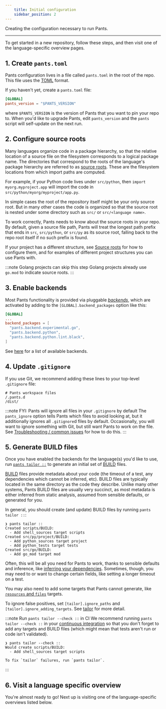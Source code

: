 ```yaml
---
    title: Initial configuration
    sidebar_position: 2
---
```


Creating the configuration necessary to run Pants.

---

To get started in a new repository, follow these steps, and then visit one of the language-specific overview pages.

## 1. Create `pants.toml`

Pants configuration lives in a file called `pants.toml` in the root of the repo. This file uses the [TOML](https://github.com/toml-lang/toml) format.

If you haven't yet, create a `pants.toml` file:

```toml title="pants.toml"
[GLOBAL]
pants_version = "$PANTS_VERSION"
```

where `$PANTS_VERSION` is the version of Pants that you want to pin your repo to. When you'd like to upgrade Pants, edit `pants_version` and the `pants` script will self-update on the next run.

## 2. Configure source roots

Many languages organize code in a package hierarchy, so that the relative location of a source file on the filesystem corresponds to a logical package name. The directories that correspond to the roots of the language's package hierarchy are referred to as [source roots](../using-pants/key-concepts/source-roots.mdx). These are the filesystem locations from which import paths are computed.

For example, if your Python code lives under `src/python`, then `import myorg.myproject.app` will import the code in `src/python/myorg/myproject/app.py`.

In simple cases the root of the repository itself might be your only source root. But in many other cases the code is organized so that the source root is nested under some directory such as `src/` or `src/<language name>`.

To work correctly, Pants needs to know about the source roots in your repo. By default, given a source file path, Pants will treat the longest path prefix that ends in `src`, `src/python`, or `src/py` as its source root, falling back to the repo root itself if no such prefix is found.

If your project has a different structure, see [Source roots](../using-pants/key-concepts/source-roots.mdx) for how to configure them, and for examples of different project structures you can use Pants with.

:::note Golang projects can skip this step
Golang projects already use `go.mod` to indicate source roots.
:::

## 3. Enable backends

Most Pants functionality is provided via pluggable [_backends_](../using-pants/key-concepts/backends.mdx), which are activated by adding to the `[GLOBAL].backend_packages` option like this:

```toml title="pants.toml"
[GLOBAL]
...
backend_packages = [
  "pants.backend.experimental.go",
  "pants.backend.python",
  "pants.backend.python.lint.black",
]
```

See [here](../using-pants/key-concepts/backends.mdx) for a list of available backends.

## 4. Update `.gitignore`

If you use Git, we recommend adding these lines to your top-level `.gitignore` file:

```text title=".gitignore"
# Pants workspace files
/.pants.d
/dist/
```

:::note FYI: Pants will ignore all files in your `.gitignore` by default
The `pants_ignore` option tells Pants which files to avoid looking at, but it additionally ignores all `.gitignore`d files by default. Occasionally, you will want to ignore something with Git, but still want Pants to work on the file. See [Troubleshooting / common issues](../using-pants/troubleshooting-common-issues.mdx) for how to do this.
:::

## 5. Generate BUILD files

Once you have enabled the backends for the language(s) you'd like to use, run [`pants tailor ::`](./initial-configuration.mdx#5-generate-build-files) to generate an initial set of [BUILD](../using-pants/key-concepts/targets-and-build-files.mdx) files.

[BUILD](../using-pants/key-concepts/targets-and-build-files.mdx) files provide metadata about your code (the timeout of a test, any dependencies which cannot be inferred, etc). BUILD files are typically located in the same directory as the code they describe. Unlike many other systems, Pants BUILD files are usually very succinct, as most metadata is either inferred from static analysis, assumed from sensible defaults, or generated for you.

In general, you should create (and update) BUILD files by running `pants tailor ::`:

```
❯ pants tailor ::
Created scripts/BUILD:
  - Add shell_sources target scripts
Created src/py/project/BUILD:
  - Add python_sources target project
  - Add python_tests target tests
Created src/go/BUILD:
  - Add go_mod target mod
```

Often, this will be all you need for Pants to work, thanks to sensible defaults and inference, like [inferring your dependencies](../using-pants/key-concepts/targets-and-build-files.mdx). Sometimes, though, you may need to or want to change certain fields, like setting a longer timeout on a test.

You may also need to add some targets that Pants cannot generate, like [`resources` and `files`](../using-pants/assets-and-archives.mdx) targets.

To ignore false positives, set `[tailor].ignore_paths` and `[tailor].ignore_adding_targets`. See [tailor](../../reference/goals/tailor.mdx) for more detail.

:::note Run `pants tailor --check ::` in CI
We recommend running `pants tailor --check ::` in your [continuous integration](../using-pants/using-pants-in-ci.mdx) so that you don't forget to add any targets and BUILD files (which might mean that tests aren't run or code isn't validated).

```
❯ pants tailor --check ::
Would create scripts/BUILD:
  - Add shell_sources target scripts

To fix `tailor` failures, run `pants tailor`.
```

:::

## 6. Visit a language specific overview

You're almost ready to go! Next up is visiting one of the language-specific overviews listed below.
